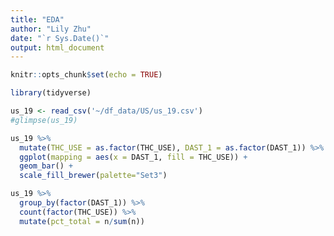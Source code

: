 ```yaml
---
title: "EDA"
author: "Lily Zhu"
date: "`r Sys.Date()`"
output: html_document
---
```


```r
knitr::opts_chunk$set(echo = TRUE)
```

```r
library(tidyverse)
```

```r
us_19 <- read_csv('~/df_data/US/us_19.csv')
#glimpse(us_19)
```

```r
us_19 %>% 
  mutate(THC_USE = as.factor(THC_USE), DAST_1 = as.factor(DAST_1)) %>% 
  ggplot(mapping = aes(x = DAST_1, fill = THC_USE)) +
  geom_bar() + 
  scale_fill_brewer(palette="Set3")
```

```r
us_19 %>%
  group_by(factor(DAST_1)) %>% 
  count(factor(THC_USE)) %>% 
  mutate(pct_total = n/sum(n))
```
